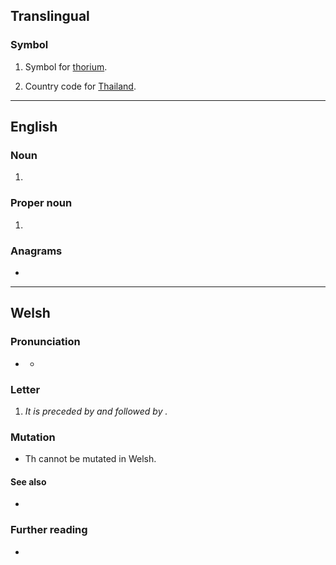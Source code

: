 {{also|th|TH|'th|-th|th'|.th|th-|Appendix:Variations of "th"}}
==Translingual==

===Symbol===
{{mul-symbol}}

# {{lb|mul|element symbol}} Symbol for [[thorium]].
# Country code for [[Thailand]].

----

==English==

===Noun===
{{en-noun|?}}

# {{abbreviation of|en|Thursday}}

===Proper noun===
{{en-proper noun}}

# {{abbreviation of|en|Thessalonians}}

===Anagrams===
* {{anagrams|en|a=ht|HT|h/t|ht}}

----

==Welsh==

===Pronunciation===
* {{a|standard}} {{IPA|cy|/ɛθ/}}
** {{a|informal}} {{IPA|cy|/θ/}}

===Letter===
{{cy-letter|upper=Th|lower=th}}

# {{Latn-def|cy|letter|26|bi}} ''It is preceded by {{l|cy|T}} and followed by {{l|cy|U}}.''

===Mutation===
* Th cannot be mutated in Welsh.

====See also====
* {{list:Latin script letters/cy}}

===Further reading===
* {{R:cy:GPC}}